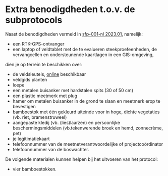 # Extra benodigdheden t.o.v. de subprotocols

Naast de benodigdheden vermeld in [sfp-001-nl 2023.01](https://inbo.github.io/protocols/2023.01/index.html), namelijk:

-   een RTK-GPS-ontvanger
-   een laptop of veldtablet met de te evalueren steekproefeenheden, de vervangcellen en ondersteunende kaartlagen in een GIS-omgeving,

dien je op terrein te beschikken over:

-   de veldsleutels, [online](https://www.vlaanderen.be/inbo/de-biologische-waarderingskaart/bwk-handleiding-veldsleutels/) beschikbaar
-   veldgids planten
-   loepe
-   een metalen buisanker met hardstalen spits (30 of 50 cm)
-   een plastic meetmerk met plug
-   hamer om metalen buisanker in de grond te slaan en meetmerk erop te bevestigen
-   bamboestok met één gekleurd uiteinde voor in hoge, dichte vegetaties (vb. riet, bramenstruweel)
-   aangepaste kledij (vb. (lies)laarzen) en persoonlijke beschermingsmiddelen (vb.tekenwerende broek en hemd, zonnecrème, pet)
-   je legitimatiekaart
-   telefoonnummer van de meetnetverantwoordelijke of projectcoördinator
-   telefoonnummer van de boswachter.

De volgende materialen kunnen helpen bij het uitvoeren van het protocol:

-   vier bamboestokken.
